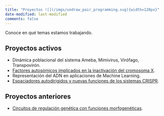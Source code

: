 ```yaml
---
title: "Proyectos ![](/imgs/undraw_pair_programming.svg){width=120px}"
date-modified: last-modified
comments: false
---
```


Conoce en qué temas estamos trabajando.

## Proyectos activos

- Dinámica poblacional del sistema Ameba, Mimivirus, Virófago, Transpovirón.
- [Factores autosómicos implicados en la inactivación del cromosoma
  X](/posts/2023/inactivacion-x.md).
- Representación del ADN en aplicaciones de Machine Learning.
- [Espaciadores autodirigidos y nuevas funciones de los sistemas
  CRISPR](/posts/2024/proyecto-crispr/proyecto-crispr.md).

## Proyectos anteriores

- [Circuitos de regulación genética con funciones
  morfogenéticas](https://doi.org/10.1371/journal.pcbi.1009704).

